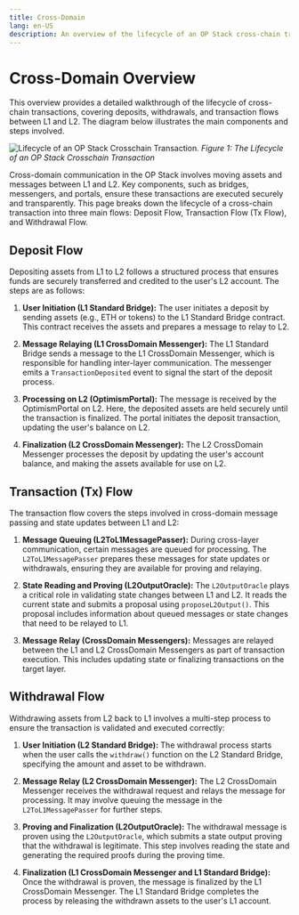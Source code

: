 ```yaml
---
title: Cross-Domain
lang: en-US
description: An overview of the lifecycle of an OP Stack cross-chain transaction, detailing the flow of transactions between Layer 2 and Layer 1.
---
```



# Cross-Domain Overview

This overview provides a detailed walkthrough of the lifecycle of cross-chain transactions, covering deposits, withdrawals, and transaction flows between L1 and L2. The diagram below illustrates the main components and steps involved.

![Lifecycle of an OP Stack Crosschain Transaction.](/img/op-stack/protocol/op-cross-chain-txn.jpg)
_Figure 1: The Lifecycle of an OP Stack Crosschain Transaction_

Cross-domain communication in the OP Stack involves moving assets and messages between L1 and L2. Key components, such as bridges, messengers, and portals, ensure these transactions are executed securely and transparently. This page breaks down the lifecycle of a cross-chain transaction into three main flows: Deposit Flow, Transaction Flow (Tx Flow), and Withdrawal Flow.

## Deposit Flow

Depositing assets from L1 to L2 follows a structured process that ensures funds are securely transferred and credited to the user's L2 account. The steps are as follows:

1.  **User Initiation (L1 Standard Bridge):**
  The user initiates a deposit by sending assets (e.g., ETH or tokens) to the L1 Standard Bridge contract. This contract receives the assets and prepares a message to relay to L2.

2.  **Message Relaying (L1 CrossDomain Messenger):**
  The L1 Standard Bridge sends a message to the L1 CrossDomain Messenger, which is responsible for handling inter-layer communication. The messenger emits a `TransactionDeposited` event to signal the start of the deposit process.

3.  **Processing on L2 (OptimismPortal):**
  The message is received by the OptimismPortal on L2. Here, the deposited assets are held securely until the transaction is finalized. The portal initiates the deposit transaction, updating the user's balance on L2.

4.  **Finalization (L2 CrossDomain Messenger):**
  The L2 CrossDomain Messenger processes the deposit by updating the user's account balance, and making the assets available for use on L2.

## Transaction (Tx) Flow

The transaction flow covers the steps involved in cross-domain message passing and state updates between L1 and L2:

1.  **Message Queuing (L2ToL1MessagePasser):**
During cross-layer communication, certain messages are queued for processing. The `L2ToL1MessagePasser` prepares these messages for state updates or withdrawals, ensuring they are available for proving and relaying.

2.  **State Reading and Proving (L2OutputOracle):**
The `L2OutputOracle` plays a critical role in validating state changes between L1 and L2. It reads the current state and submits a proposal using `proposeL2Output()`. This proposal includes information about queued messages or state changes that need to be relayed to L1.

3.  **Message Relay (CrossDomain Messengers):**
Messages are relayed between the L1 and L2 CrossDomain Messengers as part of transaction execution. This includes updating state or finalizing transactions on the target layer.


## Withdrawal Flow

Withdrawing assets from L2 back to L1 involves a multi-step process to ensure the transaction is validated and executed correctly:

1.  **User Initiation (L2 Standard Bridge):**
The withdrawal process starts when the user calls the `withdraw()` function on the L2 Standard Bridge, specifying the amount and asset to be withdrawn.

2.  **Message Relay (L2 CrossDomain Messenger):**
The L2 CrossDomain Messenger receives the withdrawal request and relays the message for processing. It may involve queuing the message in the `L2ToL1MessagePasser` for further steps.

3.  **Proving and Finalization (L2OutputOracle):**
The withdrawal message is proven using the `L2OutputOracle`, which submits a state output proving that the withdrawal is legitimate. This step involves reading the state and generating the required proofs during the proving time.

4.  **Finalization (L1 CrossDomain Messenger and L1 Standard Bridge):**
Once the withdrawal is proven, the message is finalized by the L1 CrossDomain Messenger. The L1 Standard Bridge completes the process by releasing the withdrawn assets to the user's L1 account.
